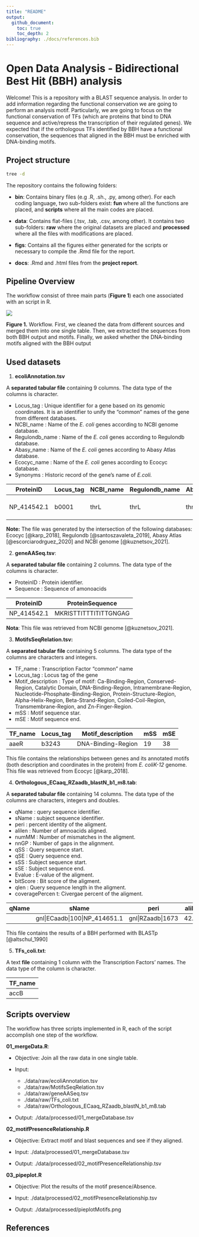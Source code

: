 ```yaml
---
title: "README"
output: 
  github_document:
    toc: true
    toc_depth: 2
bibliography: ./docs/references.bib
---
```


<span style="color:#035eab;">

# Open Data Analysis - Bidirectional Best Hit (BBH) analysis

</span>

<div align="justify">

Welcome! This is a repository with a BLAST sequence analysis. In order to add information regarding the functional conservation we are going to perform an analysis motif. Particularly, we are going to focus on the functional conservation of TFs (which are proteins that bind to DNA sequence and active/repress the transcription of their regulated genes). We expected that if the orthologous TFs identified by BBH have a functional conservation, the sequences that aligned in the BBH must be enriched with DNA-binding motifs.

</div>

<span style="color:#035eab;">

## Project structure

</span>

```bash
tree -d
```


The repository contains the following folders:

-   **bin**: Contains binary files (e.g .R, .sh., .py, among other). For
    each coding language, two sub-folders exist: **fun** where all the
    functions are placed, and **scripts** where all the main codes are
    placed.

-   **data**: Contains flat-files (.tsv, .tab, .csv, among other). It
    contains two sub-folders: **raw** where the original datasets are
    placed and **processed** where all the files with modifications are
    placed.

-   **figs**: Contains all the figures either generated for the scripts
    or necessary to compile the .Rmd file for the report.
    
-   **docs**: .Rmd and .html files from the **project report**.

<span style="color:#035eab;">

## Pipeline Overview

</span>

\nbsp

<div align="justify">

The workflow consist of three main parts (**Figure 1**) each one associated with an script in R.


![](./figs/framework.png)
\nbsp

**Figure 1.** Workflow. First, we cleaned the data from different sources and merged them into one single table. Then, we extracted the sequences from both BBH output and motifs. Finally, we asked whether the DNA-binding motifs aligned with the BBH output

</div>

\nbsp

<span style="color:#035eab;">

## Used datasets

</span>

1.  **ecoliAnnotation.tsv**

A **separated tabular file** containing 9 columns. The data type of the
columns is character.

-   Locus_tag <chr>: Unique identifier for a gene based on its genomic
    coordinates. It is an identifier to unify the "common" names of the
    gene from different databases.
-   NCBI_name <chr>: Name of the *E. coli* genes according to NCBI
    genome database.
-   Regulondb_name <chr>: Name of the *E. coli* genes according to
    Regulondb database.
-   Abasy_name <chr>: Name of the *E. coli* genes according to Abasy
    Atlas database.
-   Ecocyc_name <chr>: Name of the *E. coli* genes according to Ecocyc
    database.
-   Synonyms <chr>: Historic record of the gene's name of *E.coli.*

| ProteinID   | Locus_tag | NCBI_name | Regulondb_name | Abasy_name | Ecocyc_name | Synonyms     | RegulondbID               | EC_product |
|--------|--------|--------|--------|--------|--------|--------|--------|--------|
| NP_414542.1 | b0001     | thrL      | thrL           | thrL       | thrL        | ECK120001251 | thr operon leader peptide |            |

**Note:** The file was generated by the intersection of the following databases: Ecocyc [@karp_2018], Regulondb [@santoszavaleta_2019], Abasy Atlas [@escorciarodrguez_2020] and NCBI genome [@kuznetsov_2021].

2.  **geneAASeq.tsv**:

A **separated tabular file** containing 2 columns. The data type of the columns is character.

-   ProteinID <chr>: Protein identifier.
-   Sequence <chr>: Sequence of amonoacids

| ProteinID   | ProteinSequence       |
|-------------|-----------------------|
| NP_414542.1 | MKRISTTITTTITITTGNGAG |

**Nota**: This file was retrieved from NCBI genome [@kuznetsov_2021].

3.  **MotifsSeqRelation.tsv:**

A **separated tabular file** containing 5 columns. The data type of the columns are characters and integers.

<div align="justify">

-   TF_name <chr>: Transcription Factor "common" name
-   Locus_tag <chr>: Locus tag of the gene
-   Motif_description <chr>: Type of motif: Ca-Binding-Region, Conserved-Region, Catalytic Domain, DNA-Binding-Region, Intramembrane-Region,            Nucleotide-Phosphate-Binding-Region, Protein-Structure-Region, Alpha-Helix-Region, Beta-Strand-Region, Coiled-Coil-Region, Transmembrane-Region, and Zn-Finger-Region.
-   mSS <int>: Motif sequence star.
-   mSE <int>: Motif sequence end.

</div>

\nbsp

| TF_name | Locus_tag | Motif_description  | mSS | mSE |
|---------|-----------|--------------------|-----|-----|
| aaeR    | b3243     | DNA-Binding-Region | 19  | 38  |

\nbsp

This file contains the relationships between genes and its annotated motifs (both description and coordinates in the protein) from *E. coliK-12* genome. This file was retrieved from Ecocyc [@karp_2018].

4.  **Orthologous_ECaaq_RZaadb_blastN_b1_m8.tab**:

A **separated tabular file** containing 14 columns. The data type of the columns are characters, integers and doubles.

-   qName <chr>: query sequence identifier.
-   sName <chr>: subject sequence identifier.
-   peri <dbl>: percent identity of the aligment.
-   alilen <int>: Number of amnoacids aligned.
-   numMM <int>: Number of mismatches in the aligment.
-   nnGP <int>: Number of gaps in the alignment.
-   qSS <int>: Query sequence start.
-   qSE <int>: Query sequence end.
-   sSS <int>: Subject sequence start.
-   sSE <int>: Subject sequence end.
-   Evalue <dbl>: E-value of the aligment.
-   bitScore <dbl>: Bit score of the aligment.
-   qlen <int>: Query sequence length in the aligment.
-   coveragePercen t<dbl>: Civergae percent of the aligment.

\nbsp

| qName                         | sName             | peri  | alilen | numMM | nnGP | qSS | qSE | sSS | sSE | Evalue | bitScore | qlen | coveragePercent  |
|-----|-----|-----|-----|-----|-----|-----|-----|-----|-----|-----|-----|-----|-----|
|     | gnl\|ECaadb\|100\|NP_414651.1 | gnl\|RZaadb\|1673 | 42.28 | 272    | 150   | 4    | 27  | 296 | 15  | 281 | 2e-50  | 166      | 297  | 90.5723905723906 |

This file contains the results of a BBH performed with BLASTp
[@altschul_1990]

5.  **TFs_coli.txt**:

A text **file** containing 1 column with the Transcription Factors' names. The data type of the column is character.

\nbsp

| TF_name |
|---------|
| accB    |

\nbsp

<span style="color:#035eab;">

## Scripts overview

</span>

The workflow has three scripts implemented in R, each of the script
accomplish one step of the workflow.

**01_mergeData.R**:

-   Objective: Join all the raw data in one single table.

-   Input:

    -   ./data/raw/ecoliAnnotation.tsv
    -   ./data/raw/MotifsSeqRelation.tsv
    -   ./data/raw/geneAASeq.tsv
    -   ./data/raw/TFs_coli.txt
    -   ./data/raw/Orthologous_ECaaq_RZaadb_blastN_b1_m8.tab

-   Output: ./data/processed/01_mergeDatabase.tsv

\nbsp

**02_motifPresenceRelationship.R**

-   Objective: Extract motif and blast sequences and see if they
    aligned.

-   Input: ./data/processed/01_mergeDatabase.tsv

-   Output: ./data/processed/02_motifPresenceRelationship.tsv

**03_pipeplot.R**

-   Objective: Plot the results of the motif presence/Absence.

-   Input: ./data/processed/02_motifPresenceRelationship.tsv

-   Output: ./data/processed/pieplotMotifs.png

<span style="color:#035eab;">

## References

</span>
